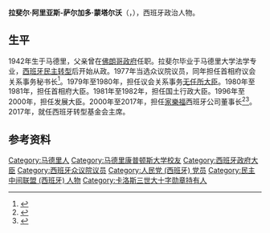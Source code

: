 {{西班牙语姓名|阿里亚斯-萨尔加多|蒙塔尔沃}}
{{Infobox officeholder
| 姓名     = 拉斐尔·阿里亚斯-萨尔加多
| 原名     = {{lang|es|Rafael Arias-Salgado}}
| 图像     =  Rafael_Arias-Salgado_en_una_reunión_del_Consejo_de_Ministros.jpg
| 职务     = 西班牙发展大臣
| 就任日期 = 1996年5月6日
| 卸任日期 = 2000年4月27日
| 君主     = [[胡安·卡洛斯一世|胡安·卡洛斯一世]]
| 首相     = [[何塞·玛丽亚·阿斯纳尔|何塞·玛丽亚·阿斯纳尔]]
| 前任     = [[何塞·博雷利·丰特列斯|何塞·博雷利·丰特列斯]]
| 继任     = [[弗朗西斯科·阿尔瓦雷斯-卡斯科斯|弗朗西斯科·阿尔瓦雷斯-卡斯科斯]]
| 职务1    = 西班牙首相府大臣
| 就任日期1= 1980年5月3日
| 卸任日期1= 1981年2月26日
| 前任1    = [[何塞·佩德罗·佩雷斯-略尔卡|何塞·佩德罗·佩雷斯-略尔卡]]
| 继任1    = [[皮奥·卡瓦尼利亚斯·加利亚斯|皮奥·卡瓦尼利亚斯·加利亚斯]]
| 性别     = 男
| 出生日期 = {{Bda|1942|1|26}}
| 出生地点 = [[马德里|马德里]]
| 逝世日期 = 
| 逝世地点 = 
| 国籍     = 西班牙
| 职业     = [[政治人物|政治人物]]
}}
'''拉斐尔·阿里亚斯-萨尔加多·蒙塔尔沃'''（{{lang-es|Rafael Arias-Salgado Montalvo}}，{{bd|1942年|1月26日||catIdx=Arias}}），西班牙政治人物。
== 生平 ==
1942年生于马德里，父亲曾在[[弗朗西斯科·佛朗哥|佛朗哥政府]]任职。拉斐尔毕业于马德里大学法学专业，[[西班牙民主转型|西班牙民主转型]]后开始从政。1977年当选众议院议员，同年担任首相府议会关系事务秘书长<ref>{{cite journal |title=Real Decreto 1722/1977, de 11 de julio, por el que se nombra Secretario general de Relaciones con las Cortes a don Rafael Arias-Salgado Montalvo |journal=[[Boletín_Oficial_del_Estado|Boletín Oficial del Estado]] |date=1977-07-12 |issue=165 |page=15631 |language=es}}</ref>。1979年至1980年，担任议会关系事务[[无任所大臣|无任所大臣]]。1980年至1981年，担任首相府大臣。1981年至1982年，担任国土行政大臣。1996年至2000年，担任发展大臣。2000年至2017年，担任[[家樂福|家樂福]]西班牙公司董事长<ref>{{cite web |title=Arias-Salgado ocupará la presidencia de Carrefour España |url=https://elpais.com/diario/2000/07/12/economia/963352803_850215.html |publisher=[[国家报|El País]] |language=es |date=2000-07-12 |access-date=2020-11-20 |archive-date=2019-04-25 |archive-url=https://web.archive.org/web/20190425235219/https://elpais.com/diario/2000/07/12/economia/963352803_850215.html |dead-url=no }}</ref><ref>{{cite web |title=Arias Salgado deja la presidencia de Carrefour |url=https://www.lainformacion.com/economia-negocios-y-finanzas/Arias-Salgado-presidencia-Carrefour_0_1052595648 |publisher=La Información |language=es |date=2017-08-10 |access-date=2020-11-20 |archive-date=2020-12-09 |archive-url=https://web.archive.org/web/20201209035337/https://www.lainformacion.com/economia-negocios-y-finanzas/Arias-Salgado-presidencia-Carrefour_0_1052595648/ |dead-url=no }}</ref>。2017年，就任西班牙转型基金会主席。

== 参考资料 ==
{{Reflist}}
{{第三次苏亚雷斯内阁}}
{{第一次阿斯纳尔内阁}}
{{Authority control}}

{{DEFAULTSORT:Arias-Salgado Montalvo, Rafael}}
[[Category:马德里人|Category:马德里人]]
[[Category:马德里康普顿斯大学校友|Category:马德里康普顿斯大学校友]]
[[Category:西班牙政府大臣|Category:西班牙政府大臣]]
[[Category:西班牙众议院议员|Category:西班牙众议院议员]]
[[Category:人民党_(西班牙)_党员|Category:人民党 (西班牙) 党员]]
[[Category:民主中间联盟_(西班牙)_人物|Category:民主中间联盟 (西班牙) 人物]]
[[Category:卡洛斯三世大十字勋章持有人|Category:卡洛斯三世大十字勋章持有人]]